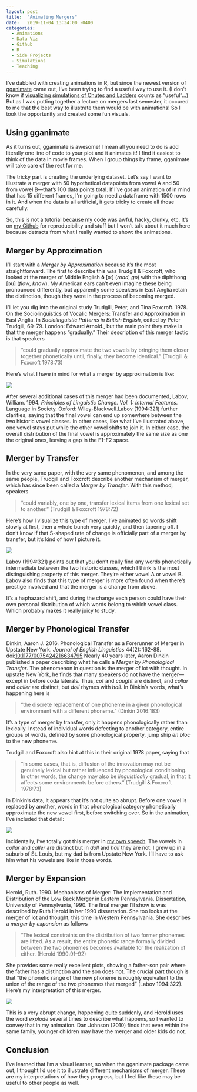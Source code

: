 ```yaml
---
layout: post
title:  "Animating Mergers"
date:   2019-11-04 13:34:00 -0400
categories:
  - Animations
  - Data Viz
  - Github
  - R
  - Side Projects
  - Simulations
  - Teaching
---
```


I've dabbled with creating animations in R, but since the newest version of [gganimate](https://gganimate.com) came out, I've been trying to find a useful way to use it. (I don't know if [visualizing simulations of Chutes and Ladders](/blog/simulating_chutes_and_ladders) counts as "useful"…) But as I was putting together a lecture on mergers last semester, it occured to me that the best way to illustrate them would be with animations! So I took the opportunity and created some fun visuals.

## Using gganimate

As it turns out, gganimate is awesome! I mean all you need to do is add literally one line of code to your plot and it animates it! I find it easiest to think of the data in movie frames. When I group things by frame, gganimate will take care of the rest for me.

The tricky part is creating the underlying dataset. Let's say I want to illustrate a merger with 50 hypothetical datapoints from vowel A and 50 from vowel B---that's 100 data points total. If I've got an animation of in mind that has 15 different frames, I'm going to need a dataframe with 1500 rows in it. And when the data is all artificial, it gets tricky to create all those carefully.

So, this is not a tutorial because my code was awful, hacky, clunky, etc. It's on [my Github](https://github.com/JoeyStanley/merger_animations) for reproducibility and stuff but I won't talk about it much here because detracts from what I really wanted to show: the animations.

## Merger by Approximation

I'll start with a *Merger by Approximation* because it's the most straightforward. The first to describe this was Trudgill & Foxcroft, who looked at the merger of Middle English **ō** [ɔː] (*road*, *go*) with the diphthong [ɔu] (*flow*, *know*). My American ears can't even imagine these being pronounced differently, but apparently some speakers in East Anglia retain the distinction, though they were in the process of becoming merged.

I'll let you dig into the original study [Trudgill, Peter, and Tina Foxcroft. 1978. On the Sociolinguistics of Vocalic Mergers: Transfer and Approximation in East Anglia. In *Sociolinguistic Patterns in British English*, edited by Peter Trudgill, 69--79. London: Edward Arnold.]{.aside}, but the main point they make is that the merger happens "gradually." Their description of this merger tactic is that speakers 

> "could gradually approximate the two vowels by bringing them closer together phonetically until, finally, they become identical." (Trudgill & Foxcroft 1978:73)

Here's what I have in mind for what a merger by approximation is like:

![](approximation.gif)

After several additional cases of this merger had been documented, [Labov, William. 1994. *Principles of Linguistic Change. Vol. 1: Internal Features.* Language in Society. Oxford: Wiley-Blackwell.]{.aside}Labov (1994:321) further clarifies, saying that the final vowel can end up somewhere between the two historic vowel classes. In other cases, like what I've illustrated above, one vowel stays put while the other vowel shifts to join it. In either case, the overall distribution of the final vowel is approximately the same size as one the original ones, leaving a gap in the F1-F2 space.


## Merger by Transfer

In the very same paper, with the very same phenomenon, and among the same people, Trudgill and Foxcroft describe another mechanism of merger, which has since been called a *Merger by Transfer*. With this method, speakers

> "could variably, one by one, transfer lexical items from one lexical set to another." (Trudgill & Foxcroft 1978:72)

Here's how I visualize this type of merger. I've animated so words shift slowly at first, then a whole bunch very quickly, and then tapering off. I don't know if that S-shaped rate of change is officially part of a merger by transfer, but it's kind of how I picture it.

![](transfer.gif)

Labov (1994:321) points out that you don't really find any words phonetically intermediate between the two historic classes, which I think is the most distinguishing property of this merger. They're either vowel A or vowel B. Labov also finds that this type of merger is more often found when there's prestige involved and that the merger is a change from above. 

It's a haphazard shift, and during the change each person could have their own personal distribution of which words belong to which vowel class. Which probably makes it really juicy to study.

## Merger by Phonological Transfer

[Dinkin, Aaron J. 2016. Phonological Transfer as a Forerunner of Merger in Upstate New York. *Journal of English Linguistics* 44(2): 162–88. doi:[10.1177/0075424216634795](https://doi.org/10.1177/0075424216634795)]{.aside}
Nearly 40 years later, Aaron Dinkin published a paper describing what he calls a *Merger by Phonological Transfer*. The phenomenon in question is the merger of <sc>lot</sc> with <sc>thought</sc>. In upstate New York, he finds that many speakers do not have the merger---except in before coda laterals. Thus, *cot* and *caught* are distinct, and *collar* and *caller* are distinct, but *doll* rhymes with *hall*.  In Dinkin's words, what's happening here is 

> "the discrete replacement of one phoneme in a given phonological environment with a different phoneme." (Dinkin 2016:183)

It's a type of merger by transfer, only it happens phonologically rather than lexically. Instead of individual words defecting to another category, entire groups of words, defined by some phonological property, jump ship *en bloc* to the new phoneme. 

Trudgill and Foxcroft also hint at this in their original 1978 paper, saying that

> "In some cases, that is, diffusion of the innovation may not be genuinely lexical but rather influenced by phonological conditioning. In other words, the change may also be *linguistically* gradual, in that it affects some environments before others." (Trudgill & Foxcroft 1978:73)

In Dinkin's data, it appears that it's not quite so abrupt. Before one vowel is replaced by another, words in that phonological category phonetically approximate the new vowel first, before switching over. So in the animation, I've included that detail:

![](phon_transfer.gif)

Incidentally, I've totally got this merger in [my own speech](/pages/idiolect.html). The vowels in *collar* and *caller* are distinct but in *doll* and *hall* they are not. I grew up in a suburb of St. Louis, but my dad is from Upstate New York. I'll have to ask him what his vowels are like in those words.

## Merger by Expansion

[Herold, Ruth. 1990. Mechanisms of Merger: The Implementation and Distribution of the Low Back Merger in Eastern Pennsylvania. Dissertation, University of Pennsylvania, 1990.]{.aside}
The final merger I'll show is was described by Ruth Herold in her 1990 dissertation. She too looks at the merger of <sc>lot</sc> and <sc>thought</sc>, this time in Western Pennsylvania. She describes a *merger by expansion* as follows

> "The lexical constraints on the distribution of two former phonemes are lifted. As a result, the entire phonetic range formally divided between the two phonemes becomes available for the realization of either. (Herold 1990:91--92)

She provides some really excellent plots, showing a father-son pair where the father has a distinction and the son does not. The crucial part though is that "the phonetic range of the new phoneme is roughly equivalent to the union of the range of the two phonemes that merged" (Labov 1994:322). Here's my interpretation of this merger.

![](expansion.gif)

This is a very abrupt change, happening quite suddenly, and Herold uses the word *explode* several times to describe what happens, so I wanted to convey that in my animation. Dan Johnson (2010) finds that even within the same family, younger children may have the merger and older kids do not. 

## Conclusion

I've learned that I'm a visual learner, so when the gganimate package came out, I thought I'd use it to illustrate different mechanisms of merger. These are my interpretations of how they progress, but I feel like these may be useful to other people as well.